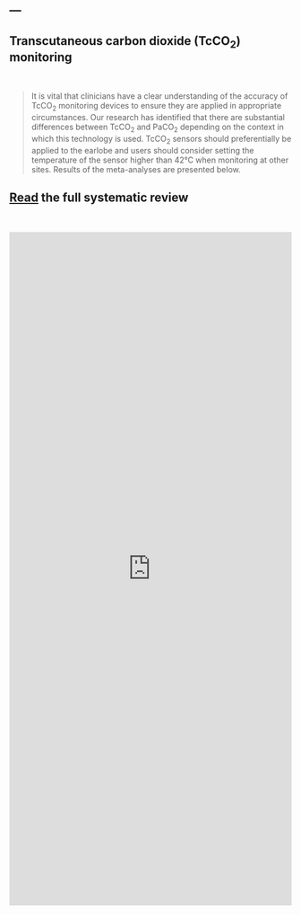 ---
---
<div align = "center">
# Transcutaneous carbon dioxide (TcCO~2~) monitoring
</div>

<br>

> It is vital that clinicians have a clear understanding of the accuracy of TcCO~2~ monitoring devices to ensure they are applied in appropriate circumstances. Our research has identified that there are substantial differences between TcCO~2~ and PaCO~2~ depending on the context in which this technology is used. TcCO~2~ sensors should preferentially be applied to the earlobe and users should consider setting the temperature of the sensor higher than 42°C when monitoring at other sites. Results of the meta-analyses are presented below. 

<div align = "center">
## <i class="fa fa-angle-double-right fa-lg"></i>  [Read](https://thorax.bmj.com/content/74/2/157.abstract) the full systematic review
</div>

<br>

<iframe src="https://aconway.dev/tcco2review/" width="100%" height="1200" style="border: none;"></iframe>